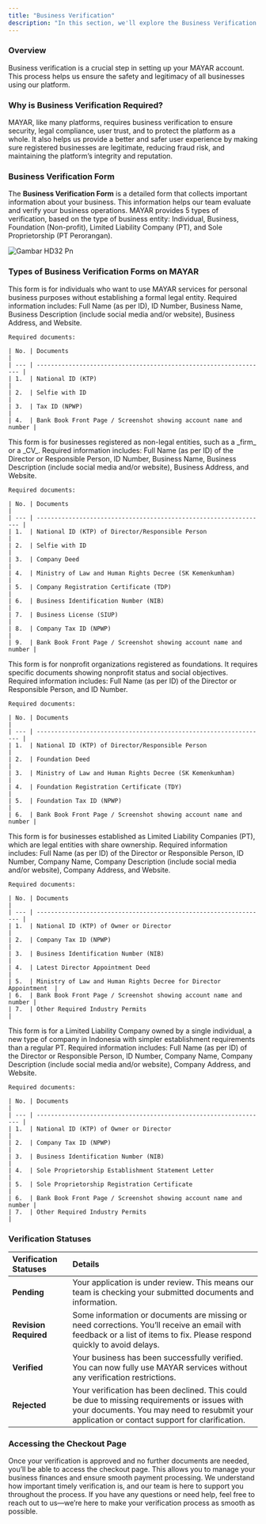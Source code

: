```yaml
---
title: "Business Verification"
description: "In this section, we'll explore the Business Verification Form and explain the different verification statuses you might come across."
---
```


### Overview

Business verification is a crucial step in setting up your MAYAR account. This process helps us ensure the safety and legitimacy of all businesses using our platform.

### Why is Business Verification Required?

MAYAR, like many platforms, requires business verification to ensure security, legal compliance, user trust, and to protect the platform as a whole. It also helps us provide a better and safer user experience by making sure registered businesses are legitimate, reducing fraud risk, and maintaining the platform’s integrity and reputation.

### Business Verification Form

The **Business Verification Form** is a detailed form that collects important information about your business. This information helps our team evaluate and verify your business operations. MAYAR provides 5 types of verification, based on the type of business entity: Individual, Business, Foundation (Non-profit), Limited Liability Company (PT), and Sole Proprietorship (PT Perorangan).

![Gambar HD32 Pn](/images/gambarHD32.png)

### Types of Business Verification Forms on MAYAR

<Steps>
  <Step title="Individual">
    This form is for individuals who want to use MAYAR services for personal business purposes without establishing a formal legal entity. Required information includes: Full Name (as per ID), ID Number, Business Name, Business Description (include social media and/or website), Business Address, and Website.

    Required documents:

    | No. | Documents                                                         |
    | --- | ----------------------------------------------------------------- |
    | 1.  | National ID (KTP)                                                 |
    | 2.  | Selfie with ID                                                    |
    | 3.  | Tax ID (NPWP)                                                     |
    | 4.  | Bank Book Front Page / Screenshot showing account name and number |
  </Step>
  <Step title="Business">
    This form is for businesses registered as non-legal entities, such as a _firm_ or a _CV_. Required information includes: Full Name (as per ID) of the Director or Responsible Person, ID Number, Business Name, Business Description (include social media and/or website), Business Address, and Website.

    Required documents:

    | No. | Documents                                                         |
    | --- | ----------------------------------------------------------------- |
    | 1.  | National ID (KTP) of Director/Responsible Person                  |
    | 2.  | Selfie with ID                                                    |
    | 3.  | Company Deed                                                      |
    | 4.  | Ministry of Law and Human Rights Decree (SK Kemenkumham)          |
    | 5.  | Company Registration Certificate (TDP)                            |
    | 6.  | Business Identification Number (NIB)                              |
    | 7.  | Business License (SIUP)                                           |
    | 8.  | Company Tax ID (NPWP)                                             |
    | 9.  | Bank Book Front Page / Screenshot showing account name and number |
  </Step>
  <Step title="Foundation">
    This form is for nonprofit organizations registered as foundations. It requires specific documents showing nonprofit status and social objectives. Required information includes: Full Name (as per ID) of the Director or Responsible Person, and ID Number.

    Required documents:

    | No. | Documents                                                         |
    | --- | ----------------------------------------------------------------- |
    | 1.  | National ID (KTP) of Director/Responsible Person                  |
    | 2.  | Foundation Deed                                                   |
    | 3.  | Ministry of Law and Human Rights Decree (SK Kemenkumham)          |
    | 4.  | Foundation Registration Certificate (TDY)                         |
    | 5.  | Foundation Tax ID (NPWP)                                          |
    | 6.  | Bank Book Front Page / Screenshot showing account name and number |
  </Step>
  <Step title="Limited Liability Company (PT)">
    This form is for businesses established as Limited Liability Companies (PT), which are legal entities with share ownership. Required information includes: Full Name (as per ID) of the Director or Responsible Person, ID Number, Company Name, Company Description (include social media and/or website), Company Address, and Website.

    Required documents:

    | No. | Documents                                                         |
    | --- | ----------------------------------------------------------------- |
    | 1.  | National ID (KTP) of Owner or Director                            |
    | 2.  | Company Tax ID (NPWP)                                             |
    | 3.  | Business Identification Number (NIB)                              |
    | 4.  | Latest Director Appointment Deed                                  |
    | 5.  | Ministry of Law and Human Rights Decree for Director Appointment  |
    | 6.  | Bank Book Front Page / Screenshot showing account name and number |
    | 7.  | Other Required Industry Permits                                   |
  </Step>
  <Step title="Sole Proprietorship (PT Perorangan)">
    This form is for a Limited Liability Company owned by a single individual, a new type of company in Indonesia with simpler establishment requirements than a regular PT. Required information includes: Full Name (as per ID) of the Director or Responsible Person, ID Number, Company Name, Company Description (include social media and/or website), Company Address, and Website.

    Required documents:

    | No. | Documents                                                         |
    | --- | ----------------------------------------------------------------- |
    | 1.  | National ID (KTP) of Owner or Director                            |
    | 2.  | Company Tax ID (NPWP)                                             |
    | 3.  | Business Identification Number (NIB)                              |
    | 4.  | Sole Proprietorship Establishment Statement Letter                |
    | 5.  | Sole Proprietorship Registration Certificate                      |
    | 6.  | Bank Book Front Page / Screenshot showing account name and number |
    | 7.  | Other Required Industry Permits                                   |
  </Step>
</Steps>

### Verification Statuses

| **Verification Statuses** | **Details**                                                                                                                                                                                   |
| :------------------------ | :-------------------------------------------------------------------------------------------------------------------------------------------------------------------------------------------- |
| **Pending**               | Your application is under review. This means our team is checking your submitted documents and information.                                                                                   |
| **Revision Required**     | Some information or documents are missing or need corrections. You’ll receive an email with feedback or a list of items to fix. Please respond quickly to avoid delays.                       |
| **Verified**              | Your business has been successfully verified. You can now fully use MAYAR services without any verification restrictions.                                                                     |
| **Rejected**              | Your verification has been declined. This could be due to missing requirements or issues with your documents. You may need to resubmit your application or contact support for clarification. |

### Accessing the Checkout Page

Once your verification is approved and no further documents are needed, you’ll be able to access the checkout page. This allows you to manage your business finances and ensure smooth payment processing. We understand how important timely verification is, and our team is here to support you throughout the process. If you have any questions or need help, feel free to reach out to us—we’re here to make your verification process as smooth as possible.